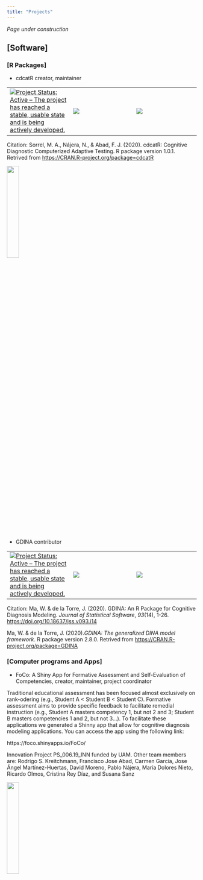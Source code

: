 ```yaml
---
title: "Projects"
---
```


*Page under construction*

## [Software] 

### [R Packages] 

* cdcatR creator, maintainer

|   |   |   |
|---|---|---|
| [![Project Status: Active – The project has reached a stable, usable state and is being actively developed.](https://www.repostatus.org/badges/latest/active.svg)](https://www.repostatus.org/#active)| [![](http://cranlogs.r-pkg.org/badges/grand-total/cdcatR?color=green)](https://cran.r-project.org/package=cdcatR) | [![](https://cranlogs.r-pkg.org/badges/cdcatR?color=brightgreen)](https://cran.r-project.org/package=cdcatR) | 
Citation:
Sorrel, M. A., Nájera, N., & Abad, F. J. (2020). cdcatR:
Cognitive Diagnostic Computerized Adaptive Testing. R package version 1.0.1. Retrived from <https://CRAN.R-project.org/package=cdcatR>

![](cdcatR_hex.png){width=25%}

* GDINA contributor

|   |   |   |
|---|---|---|
| [![Project Status: Active – The project has reached a stable, usable state and is being actively developed.](https://www.repostatus.org/badges/latest/active.svg)](https://www.repostatus.org/#active)| [![](http://cranlogs.r-pkg.org/badges/grand-total/GDINA?color=green)](https://cran.r-project.org/package=GDINA) | [![](https://cranlogs.r-pkg.org/badges/GDINA?color=brightgreen)](https://cran.r-project.org/package=GDINA) | 

Citation:
Ma, W. & de la Torre, J. (2020). GDINA: An R Package for Cognitive
Diagnosis Modeling. *Journal of Statistical Software*, *93*(14), 1-26.
<https://doi.org/10.18637/jss.v093.i14>

Ma, W. & de la Torre, J. (2020).*GDINA: The generalized DINA model
framework*. R package version 2.8.0. Retrived from
<https://CRAN.R-project.org/package=GDINA>

### [Computer programs and Apps] 

* FoCo: A Shiny App for Formative Assessment and Self-Evaluation of Competencies, creator, maintainer, project coordinator

Traditional educational assessment has been focused almost exclusively on rank-odering (e.g., Student A < Student B < Student C). Formative assessment aims to provide specific feedback to facilitate remedial instruction (e.g., Student A masters competency 1, but not 2 and 3; Student B masters competencies 1 and 2, but not 3…). To facilitate these applications we generated a Shinny app that allow for cognitive diagnosis modeling applications. You can access the app using the following link:

https://foco.shinyapps.io/FoCo/

Innovation Project PS_006.19_INN funded by UAM. Other team members are: Rodrigo S. Kreitchmann, Francisco Jose Abad,  Carmen García, Jose Ángel Martínez-Huertas, David Moreno, Pablo Nájera, María Dolores Nieto, Ricardo Olmos, Cristina Rey Díaz, and Susana Sanz

![](logo.png){width=25%}


